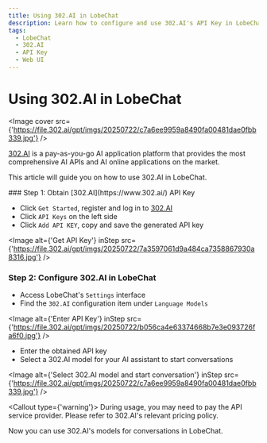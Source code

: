 ```yaml
---
title: Using 302.AI in LobeChat
description: Learn how to configure and use 302.AI's API Key in LobeChat to start conversations and interactions.
tags:
  - LobeChat
  - 302.AI
  - API Key
  - Web UI
---
```


# Using 302.AI in LobeChat

<Image cover src={'https://file.302.ai/gpt/imgs/20250722/c7a6ee9959a8490fa00481dae0fbb339.jpg'} />

[302.AI](https://www.302.ai/) is a pay-as-you-go AI application platform that provides the most comprehensive AI APIs and AI online applications on the market.

This article will guide you on how to use 302.AI in LobeChat.

<Steps>
  ### Step 1: Obtain [302.AI](https://www.302.ai/) API Key

  - Click `Get Started`, register and log in to [302.AI](https://www.302.ai/)
  - Click `API Keys` on the left side
  - Click `Add API KEY`, copy and save the generated API key

  <Image alt={'Get API Key'} inStep src={'https://file.302.ai/gpt/imgs/20250722/7a3597061d9a484ca7358867930a8316.jpg'} />

  ### Step 2: Configure 302.AI in LobeChat

  - Access LobeChat's `Settings` interface
  - Find the `302.AI` configuration item under `Language Models`

  <Image alt={'Enter API Key'} inStep src={'https://file.302.ai/gpt/imgs/20250722/b056ca4e63374668b7e3e093726fa6f0.jpg'} />

  - Enter the obtained API key
  - Select a 302.AI model for your AI assistant to start conversations

  <Image alt={'Select 302.AI model and start conversation'} inStep src={'https://file.302.ai/gpt/imgs/20250722/c7a6ee9959a8490fa00481dae0fbb339.jpg'} />

  <Callout type={'warning'}>
    During usage, you may need to pay the API service provider. Please refer to 302.AI's relevant pricing policy.
  </Callout>
</Steps>

Now you can use 302.AI's models for conversations in LobeChat.
